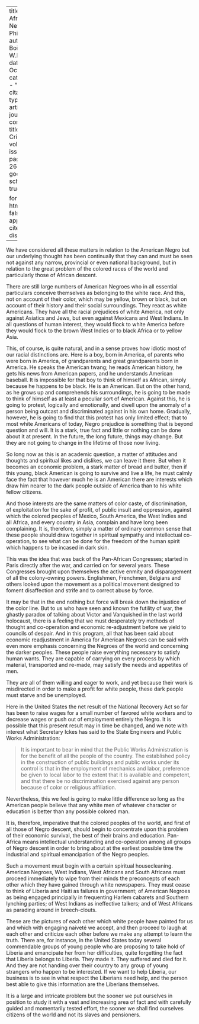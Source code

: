 
---
title: 'Pan-Africa and New Racial Philosophy'
author: Du Bois, W.E.B.
date: Oct. 1933
categories: 
  - ""
citation: 
  type: article-journal
  container-title: The Crisis
  volume: 40
  issue: 10
  page: 247, 262
google-scholar: true

format:
  html:
    toc: false
    appendix-cite-as: display
---


We have considered all these matters in relation to the American Negro but our underlying thought has been continually that they can and must be seen not against any narrow, provincial or even national background, but in relation to the great problem of the colored races of the world and particularly those of African descent.

There are still large numbers of American Negroes who in all essential particulars conceive themselves as belonging to the white race. And this, not on account of their color, which may be yellow, brown or black, but on account of their history and their social surroundings. They react as white Americans. They have all the racial prejudices of white America, not only against Asiatics and Jews, but even against Mexicans and West Indians. In all questions of human interest, they would flock to white America before they would flock to the brown West Indies or to black Africa or to yellow Asia.

This, of course, is quite natural, and in a sense proves how idiotic most of our racial distinctions are. Here is a boy, born in America, of parents who were born in America, of grandparents and great grandparents born in America. He speaks the American twang; he reads American history, he gets his news from American papers, and he understands American baseball. It is impossible for that boy to think of himself as African, simply because he happens to be black. He is an American. But on the other hand, as he grows up and comprehends his surroundings, he is going to be made to think of himself as at least a peculiar sort of American. Against this, he is going to protest, logically and emotionally, and dwell upon the anomaly of a person being outcast and discriminated against in his own home. Gradually, however, he is going to find that this protest has only limited effect; that to most white Americans of today, Negro prejudice is something that is beyond question and will. It is a stark, true fact and little or nothing can be done about it at present. In the future, the long future, things may change. But they are not going to change in the lifetime of those now living.

So long now as this is an academic question, a matter of attitudes and thoughts and spiritual likes and dislikes, we can leave it there. But when it becomes an economic problem, a stark matter of bread and butter, then if this young, black American is going to survive and live a life, he must calmly face the fact that however much he is an American there are interests which draw him nearer to the dark people outside of America than to his white fellow citizens.

And those interests are the same matters of color caste, of discrimination, of exploitation for the sake of profit, of public insult and oppression, against which the colored peoples of Mexico, South America, the West Indies and all Africa, and every country in Asia, complain and have long been complaining. It is, therefore, simply a matter of ordinary common sense that these people should draw together in spiritual sympathy and intellectual co-operation, to see what can be done for the freedom of the human spirit which happens to be incased in dark skin.

This was the idea that was back of the Pan-African Congresses; started in Paris directly after the war, and carried on for several years. These Congresses brought upon themselves the active enmity and disparagement of all the colony-owning powers. Englishmen, Frenchmen, Belgians and others looked upon the movement as a political movement designed to foment disaffection and strife and to correct abuse by force.

It may be that in the end nothing but force will break down the injustice of the color line. But to us who have seen and known the futility of war, the ghastly paradox of talking about Victor and Vanquished in the last world holocaust, there is a feeling that we must desperately try methods of thought and co-operation and economic re-adjustment before we yield to councils of despair. And in this program, all that has been said about economic readjustment in America for American Negroes can be said with even more emphasis concerning the Negroes of the world and concerning the darker peoples. These people raise everything necessary to satisfy human wants. They are capable of carrying on every process by which material, transported and re-made, may satisfy the needs and appetites of men.

 They are all of them willing and eager to work, and yet because their work is misdirected in order to make a profit for white people, these dark people must starve and be unemployed.

 

Here in the United States the net result of the National Recovery Act so far has been to raise wages for a small number of favored white workers and to decrease wages or push out of employment entirely the Negro. It is possible that this present result may in time be changed, and we note with interest what Secretary Ickes has said to the State Engineers and Public Works Administration:

> It is important to bear in mind that the Public Works Administration is for the benefit of all the people of the country. The established policy in the construction of public buildings and public works under its control is that in the employment of mechanics and labor, preference be given to local labor to the extent that it is available and competent, and that there be no discrimination exercised against any person because of color or religious affiliation.

Nevertheless, this we feel is going to make little difference so long as the American people believe that any white men of whatever character or education is better than any possible colored man.

It is, therefore, imperative that the colored peoples of the world, and first of all those of Negro descent, should begin to concentrate upon this problem of their economic survival, the best of their brains and education. Pan-Africa means intellectual understanding and co-operation among all groups of Negro descent in order to bring about at the earliest possible time the industrial and spiritual emancipation of the Negro peoples.

Such a movement must begin with a certain spiritual housecleaning. American Negroes, West Indians, West Africans and South Africans must proceed immediately to wipe from their minds the preconcepts of each other which they have gained through white newspapers. They must cease to think of Liberia and Haiti as failures in government; of American Negroes as being engaged principally in frequenting Harlem cabarets and Southern lynching parties; of West Indians as ineffective talkers; and of West Africans as parading around in breech-clouts.

These are the pictures of each other which white people have painted for us and which with engaging naiveté we accept, and then proceed to laugh at each other and criticize each other before we make any attempt to learn the truth. There are, for instance, in the United States today several commendable groups of young people who are proposing to take hold of Liberia and emancipate her from her difficulties, quite forgetting the fact that Liberia belongs to Liberia. They made it. They suffered and died for it. And they are not handing over their country to any group of young strangers who happen to be interested. If we want to help Liberia, our business is to see in what respect the Liberians need help, and the person best able to give this information are the Liberians themselves.

It is a large and intricate problem but the sooner we put ourselves in position to study it with a vast and increasing area of fact and with carefully guided and momentarily tested effort, the sooner we shall find ourselves citizens of the world and not its slaves and pensioners.

